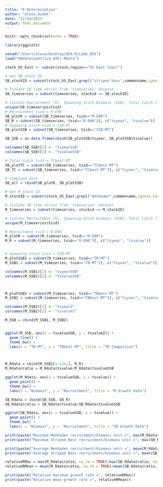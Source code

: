 ```yaml
---
title: "R Determination"
author: "Alexa Dudek"
date: "12/14/2021"
output: html_document
---
```


```r
knitr::opts_chunk$set(echo = TRUE)
```

```r
library(ggplot2)
```


```r
setwd("/Users/alexa/Desktop/QFA_R/Lab6_QFA")
load("DBdata[asmt][v4.495].RData")
```
```r
stock_US_East <- subset(stock,region=="US East Coast")

# Get SB stock ID
SB_stockID = subset(stock_US_East,grepl("striped bass",commonname,ignore.case=TRUE))$stockid

# Isolate SB time series from 'timeseries' dataset
SB_timeseries = subset(timeseries, stockid == SB_stockID)

# Isolate Recruitment (R), Spawning-Stock Biomass (SSB), Total Catch (TC)
unique(SB_timeseries$tsid)
# Recruitment tsid = R-E00
SB_plotR = subset(SB_timeseries, tsid=="R-E00")
SB_R = subset(SB_timeseries, tsid=="R-E00")[, c("tsyear", "tsvalue")]
# Spawning-stock tsid = SSB-MT
SB_plotSSB = subset(SB_timeseries, tsid=="SSB-MT")

SB_SSB = as.data.frame(cbind(SB_plotSSB$tsyear, SB_plotSSB$tsvalue))

colnames(SB_SSB)[1] <- "tsyearSSB"
colnames(SB_SSB)[2] <- "tsvalueSSB"

# Total catch tsid = TCbest-MT
SB_plotTC = subset(SB_timeseries, tsid=="TCbest-MT")
SB_TC = subset(SB_timeseries, tsid=="TCbest-MT")[, c("tsyear", "tsvalue")]

# Combined data 
SB_all = rbind(SB_plotR, SB_plotSSB)
```

```r

# Get M stock ID
M_stockID = subset(stock_US_East,grepl("menhaden",commonname,ignore.case=TRUE))$stockid

# Isolate SB time series from 'timeseries' dataset
M_timeseries = subset(timeseries, stockid == M_stockID)

# Isolate Recruitment (R), Spawning-Stock Biomass (SSB), Total Catch (TC)
unique(M_timeseries$tsid)

# Recruitment tsid = R-E00
M_plotR = subset(M_timeseries, tsid=="R-E00")
M_R = subset(M_timeseries, tsid=="R-E00")[, c("tsyear", "tsvalue")]


# Spawning-stock tsid = SSB-MT
M_plotSSB1 = subset(M_timeseries, tsid=="TB-MT")
M_SSB1 = subset(M_timeseries, tsid=="TB-MT")[, c("tsyear", "tsvalue")]

colnames(M_SSB1)[1] <- "tsyearSSB"
colnames(M_SSB1)[2] <- "tsvalueSSB"



M_plotSSB2 = subset(M_timeseries, tsid=="TBbest-MT")
M_SSB2 = subset(M_timeseries, tsid=="TBbest-MT")[, c("tsyear", "tsvalue")]

colnames(M_SSB2)[1] <- "tsyear2"
colnames(M_SSB2)[2] <- "tsvalue2"

M_SSB = cbind(M_SSB1, M_SSB2)


ggplot(M_SSB, aes(x = tsvalueSSB, y = tsvalue2)) + 
  geom_line() +
  theme_bw() + 
  labs(x = "TB-MT", y = "TBbest-MT", title = "TB Comparison")




```


```r
M_Rdata = cbind(M_SSB1[1:124,], M_R)
M_Rdata$ratio = M_Rdata$tsvalue/M_Rdata$tsvalueSSB

ggplot(M_Rdata, aes(x = tsvalueSSB, y = tsvalue)) + 
  geom_point() +
  theme_bw() + 
  labs(x = "Biomass", y = "Recruitment", title = "M Growth Rate")

SB_Rdata = cbind(SB_SSB, SB_R)
SB_Rdata$ratio = SB_Rdata$tsvalue/SB_Rdata$tsvalueSSB

ggplot(SB_Rdata, aes(x = tsvalueSSB, y = tsvalue)) + 
  geom_point() +
  theme_bw() + 
  labs(x = "Biomass", y = "Recruitment", title = "SB Growth Rate")

```
```r
print(paste("Maximum Menhaden recruitment/biomass unit =", max(M_Rdata$ratio, na.rm = TRUE)))
print(paste("Maximum Striped Bass recruitment/biomass unit =", max(SB_Rdata$ratio, na.rm = TRUE)))

print(paste("Average Menhaden recruitment/biomass unit =", mean(M_Rdata$ratio, na.rm = TRUE)))
print(paste("Average Striped Bass recruitment/biomass unit =", mean(SB_Rdata$ratio, na.rm = TRUE)))

relativeRMax = max(M_Rdata$ratio, na.rm = TRUE)/max(SB_Rdata$ratio, na.rm = TRUE)
relativeRMean = mean(M_Rdata$ratio, na.rm = TRUE)/mean(SB_Rdata$ratio, na.rm = TRUE)

print(paste("Relative maximum growth rate =", relativeRMax))
print(paste("Relative mean growth rate =", relativeRMean))
```

